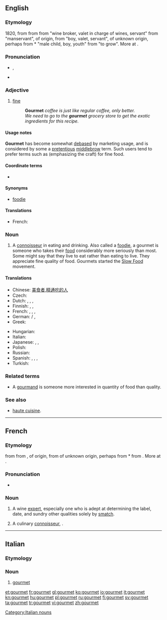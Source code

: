 {{also|Gourmet}}
==English==
{{wikipedia}}

===Etymology===
1820, from {{etyl|fr}} {{term|gourmet|lang=fr}} from {{etyl|frm}} {{term|gourmet|lang=frm}} from {{etyl|fro}} {{term|groumet|lang=fro}} "wine broker, valet in charge of wines, servant" from {{fro}} {{term|grommes|lang=fro}} "manservant", of {{etyl|gem}} origin, from {{etyl|enm}} {{term|grom|grom, grome|lang=enm}} "boy, valet, servant", of unknown origin, perhaps from {{etyl|ang}} *{{term||grōma|lang=ang}} "male child, boy, youth" from {{ang}} {{term|growan|grōwan|lang=ang}} "to grow". More at {{l|en|groom}}.

===Pronunciation===
* {{a|US}} {{IPA|/ɡoʊɹˈmeɪ/}}, {{SAMPA|/goUr\"meI/}}
* {{rhymes|eɪ}}

===Adjective===
{{en-adj|-}}

# {{context|of food}} [[fine]]
#: '''Gourmet''' ''coffee is just like regular coffee, only better.''
#: ''We need to go to the '''gourmet''' grocery store to get the exotic ingredients for this recipe.''

====Usage notes====
'''Gourmet''' has become somewhat [[debased]] by marketing usage, and is considered by some a [[pretentious]] [[middlebrow]] term. Such users tend to prefer terms such as {{term|artisanal}} (emphasizing the craft) for fine food.

====Coordinate terms====
* {{l|en|artisanal}}

====Synonyms====
* {{sense|person with a special interest or knowledge of food}} [[foodie]]

====Translations====
* French: {{t+|fr|gastronomique}}

===Noun===
{{en-noun}}

# A [[connoisseur]] in eating and drinking. Also called a [[foodie]], a gourmet is someone who takes their [[food]] considerably more seriously than most. Some might say that they live to eat rather than eating to live. They appreciate fine quality of food. Gourmets started the [http://en.wikipedia.org/wiki/Slow_Food Slow Food] movement.

====Translations====
{{trans-top| gourmet; a person who appreciates good food}}
* Chinese: [[美食者]],[[精通吃的人]]
* Czech: {{t-|cs|labužník|m}}
* Dutch: {{t|nl|gastronoom|m}},  {{t-|nl|gastronome|f}},  {{t|nl|fijnproever|m}},  {{t|nl|fijnproefster|f}}
* Finnish: {{t-|fi|herkuttelija}}, {{t+|fi|herkkusuu}},  {{t+|fi|gourmet}}
* French: {{t+|fr|gourmet|m}},  {{t+|fr|gastronome}},  {{t|fr|fine gueule}}, {{t|fr|dégustateur|m}}
* German: {{t|de|Feinschmecker|m}} / {{t|de|Feinschmeckerin|f}}, {{t|de|Gourmet|m}}
* Greek: {{t|el|καλοφαγάς|m|tr=kalofagás|sc=Grek}}
{{trans-mid}}
* Hungarian: {{t|hu|ínyenc}}
* Italian: {{t-|it|buongustaio}}
* Japanese: {{t|ja|食通|tr=shokutsū}}, {{t|ja|美食家|tr=bishoku-ka}}, {{t|ja|グルメ|tr=gurume}}
* Polish: {{t|pl|smakosz|m}}
* Russian: {{t+|ru|гурман|m}}
* Spanish: {{t|es|gastrónomo}},  {{t|es|sibarita}}, {{t|es|gourmet}}, {{t|es|goloso|m}}
* Turkish: {{t|tr|gurme}}
{{trans-bottom}}

===Related terms===
* A [[gourmand]] is someone more interested in quantity of food than quality.

===See also===
* [[haute cuisine]].

----

==French==

===Etymology===
{{etyl|frm|fr}} {{term|gourmet|lang=frm}} from {{etyl|fro|fr}} {{term|groumet||wine broker, valet in charge of wines, servant|lang=fro}} from {{fro|fr}} {{term|grommes||manservant|lang=fro}}, of {{etyl|gem|fr}} origin, from {{etyl|enm|fr}} {{term|grom|grom, grome|boy, valet, servant|lang=enm}} of unknown origin, perhaps from {{etyl|ang|fr}} *{{term||grōma|male child, boy, youth|lang=ang}} from {{ang|fr}} {{term|growan|grōwan|to grow|lang=ang}}. More at {{l|en|groom}}.

===Pronunciation===
* {{IPA|/ɡuʁ.mɛ/|lang=fr}}

===Noun===
{{fr-noun|m}}

# {{context|of wines}} A wine [[expert]], especially one who is adept at determining the label, date, and sundry other qualities solely by [[smatch]].
# {{italbrac|more commonly}} A culinary [[connoisseur]], {{l|en|gourmet}}.

----

==Italian==

===Etymology===
{{etyl|fr|it}}

===Noun===
{{head|it|noun|g=m|g2=f}} {{inv}}

# [[#English|gourmet]]

[[Category:Italian nouns]]

[[et:gourmet]]
[[fr:gourmet]]
[[gl:gourmet]]
[[ko:gourmet]]
[[io:gourmet]]
[[it:gourmet]]
[[kn:gourmet]]
[[hu:gourmet]]
[[pl:gourmet]]
[[ru:gourmet]]
[[fi:gourmet]]
[[sv:gourmet]]
[[ta:gourmet]]
[[tr:gourmet]]
[[vi:gourmet]]
[[zh:gourmet]]